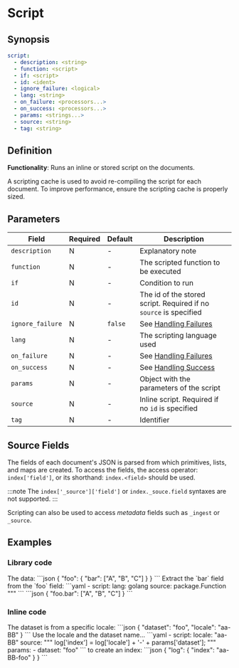 # Script

## Synopsis

```yaml
script:
  - description: <string>
  - function: <script>
  - if: <script>
  - id: <ident>
  - ignore_failure: <logical>
  - lang: <string>
  - on_failure: <processors...>
  - on_success: <processors...>
  - params: <strings...>
  - source: <string>
  - tag: <string>
```

## Definition

**Functionality**: Runs an inline or stored script on the documents.

A scripting cache is used to avoid re-compiling the script for each document. To improve performance, ensure the scripting cache is properly sized.

## Parameters

|Field|Required|Default|Description|
|---|---|---|---|
|`description`|N|-|Explanatory note|
|`function`|N|-|The scripted function to be executed|
|`if`|N|-|Condition to run|
|`id`|N|-|The id of the stored script. Required if no `source` is specified|
|`ignore_failure`|N|`false`|See [Handling Failures](../handling-failures.mdx)|
|`lang`|N|-|The scripting language used|
|`on_failure`|N|-|See [Handling Failures](../handling-failures.mdx)|
|`on_success`|N|-|See [Handling Success](../handling-success.mdx)|
|`params`|N|-|Object with the parameters of the script|
|`source`|N|-|Inline script. Required if no `id` is specified|
|`tag`|N|-|Identifier|

## Source Fields

The fields of each document's JSON is parsed from which primitives, lists, and maps are created. To access the fields, the access operator: `index['field']`, or its shorthand: `index.<field>` should be used.

:::note
The `index['_source']['field']` or `index._souce.field` syntaxes are not supported.
:::

Scripting can also be used to access _metadata_ fields such as `_ingest` or `_source`.

## Examples

### Library code

<ExampleGrid>
  <CommentCol>
    The data:
  </CommentCol>
  <CodeCol>
    ```json
    {
      "foo": {
        "bar": ["A", "B", "C"]
      }
    }
    ```
  </CodeCol>

  <CommentCol>
    Extract the `bar` field from the `foo` field:
  </CommentCol>
  <CodeCol>
    ```yaml
    - script:
      lang: golang
      source: package.Function
      """
    ```
    ```json
    {
      "foo.bar": ["A", "B", "C"]
    }
    ```
  </CodeCol>
</ExampleGrid>

### Inline code

<ExampleGrid>
  <CommentCol>
    The dataset is from a specific locale:
  </CommentCol>
  <CodeCol>
    ```json
    {
      "dataset": "foo",
      "locale": "aa-BB"
    }
    ```
  </CodeCol>

  <CommentCol>
    Use the locale and the dataset name...
  </CommentCol>
  <CodeCol>
    ```yaml
    - script:
      locale: "aa-BB"
      source: """
        log['index'] = log['locale'] + '-' + params['dataset'];
      """
      params:
        - dataset: "foo"
  ```
  </CodeCol>
  <CommentCol>
     to create an index:
  </CommentCol>
  <CodeCol>
    ```json
    {
      "log": {
        "index": "aa-BB-foo"
      }
    }
    ```
  </CodeCol>
</ExampleGrid>
